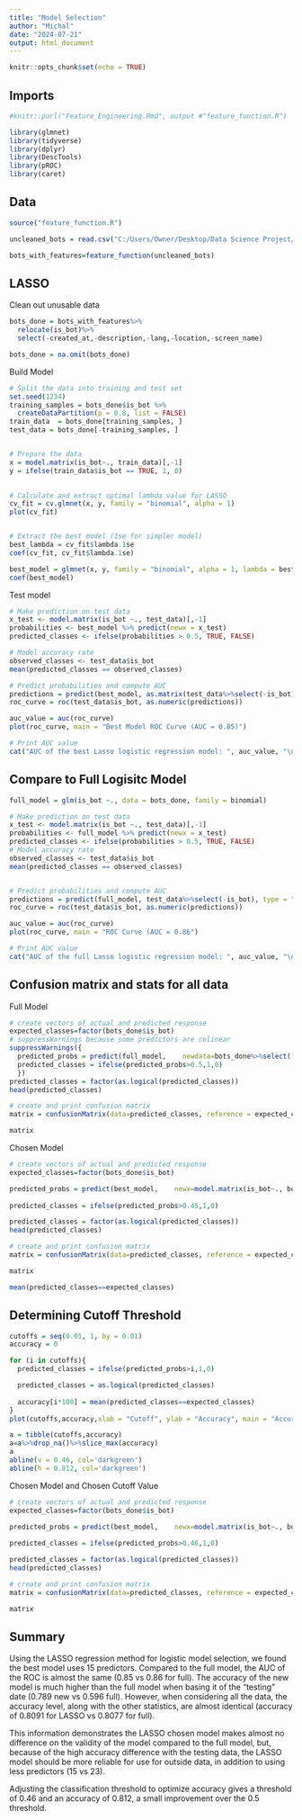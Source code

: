 ---
title: "Model Selection"
author: "Michal"
date: "2024-07-21"
output: html_document
---

```{r setup, include=FALSE}
knitr::opts_chunk$set(echo = TRUE)
```

## Imports
```{r}
#knitr::purl("Feature_Engineering.Rmd", output #"feature_function.R")
```

```{r}
library(glmnet)
library(tidyverse)
library(dplyr)
library(DescTools)
library(pROC)
library(caret)
```

## Data

```{r}
source("feature_function.R")
```

```{r}
uncleaned_bots = read.csv("C:/Users/Owner/Desktop/Data Science Project/Twitter-Bot-Code/archive/twitter_human_bots_dataset.csv")
```

```{r}
bots_with_features=feature_function(uncleaned_bots)
```


## LASSO
Clean out unusable data
```{r}
bots_done = bots_with_features%>%
  relocate(is_bot)%>%
  select(-created_at,-description,-lang,-location,-screen_name)

bots_done = na.omit(bots_done)
```

Build Model
```{r}
# Split the data into training and test set
set.seed(1234)
training_samples = bots_done$is_bot %>% 
  createDataPartition(p = 0.8, list = FALSE)
train_data  = bots_done[training_samples, ]
test_data = bots_done[-training_samples, ]


# Prepare the data
x = model.matrix(is_bot~., train_data)[,-1]
y = ifelse(train_data$is_bot == TRUE, 1, 0)

  
# Calculate and extract optimal lambda value for LASSO
cv_fit = cv.glmnet(x, y, family = "binomial", alpha = 1)
plot(cv_fit)  


# Extract the best model (1se for simpler model)
best_lambda = cv_fit$lambda.1se
coef(cv_fit, cv_fit$lambda.1se)

best_model = glmnet(x, y, family = "binomial", alpha = 1, lambda = best_lambda)
coef(best_model)
```

Test model
```{r}
# Make prediction on test data
x_test <- model.matrix(is_bot ~., test_data)[,-1]
probabilities <- best_model %>% predict(newx = x_test)
predicted_classes <- ifelse(probabilities > 0.5, TRUE, FALSE)

# Model accuracy rate
observed_classes <- test_data$is_bot
mean(predicted_classes == observed_classes)

# Predict probabilities and compute AUC
predictions = predict(best_model, as.matrix(test_data%>%select(-is_bot)), type = "response")
roc_curve = roc(test_data$is_bot, as.numeric(predictions))

auc_value = auc(roc_curve)
plot(roc_curve, main = "Best Model ROC Curve (AUC = 0.85)")

# Print AUC value
cat("AUC of the best Lasso logistic regression model: ", auc_value, "\n")
```

## Compare to Full Logisitc Model

```{r}
full_model = glm(is_bot ~., data = bots_done, family = binomial)

# Make prediction on test data
x_test <- model.matrix(is_bot ~., test_data)[,-1]
probabilities <- full_model %>% predict(newx = x_test)
predicted_classes <- ifelse(probabilities > 0.5, TRUE, FALSE)
# Model accuracy rate
observed_classes <- test_data$is_bot
mean(predicted_classes == observed_classes)


# Predict probabilities and compute AUC
predictions = predict(full_model, test_data%>%select(-is_bot), type = "response")
roc_curve = roc(test_data$is_bot, as.numeric(predictions))

auc_value = auc(roc_curve)
plot(roc_curve, main = "ROC Curve (AUC = 0.86")

# Print AUC value
cat("AUC of the full Lasso logistic regression model: ", auc_value, "\n")
```


## Confusion matrix and stats for all data

Full Model
```{r}
# create vectors of actual and predicted response
expected_classes=factor(bots_done$is_bot)
# suppressWarnings because some predictors are colinear
suppressWarnings({
  predicted_probs = predict(full_model,    newdata=bots_done%>%select(-is_bot),type="response")
  predicted_classes = ifelse(predicted_probs>0.5,1,0)
  })
predicted_classes = factor(as.logical(predicted_classes))
head(predicted_classes)

# create and print confusion matrix
matrix = confusionMatrix(data=predicted_classes, reference = expected_classes)

matrix
```


Chosen Model
```{r}
# create vectors of actual and predicted response
expected_classes=factor(bots_done$is_bot)

predicted_probs = predict(best_model,    newx=model.matrix(is_bot~., bots_done)[,-1],type="response")
 
predicted_classes = ifelse(predicted_probs>0.45,1,0)

predicted_classes = factor(as.logical(predicted_classes))
head(predicted_classes)

# create and print confusion matrix
matrix = confusionMatrix(data=predicted_classes, reference = expected_classes)

matrix

mean(predicted_classes==expected_classes)
```


## Determining Cutoff Threshold

```{r}
cutoffs = seq(0.01, 1, by = 0.01)
accuracy = 0

for (i in cutoffs){
  predicted_classes = ifelse(predicted_probs>i,1,0)

  predicted_classes = as.logical(predicted_classes)
  
  accuracy[i*100] = mean(predicted_classes==expected_classes)
}
plot(cutoffs,accuracy,xlab = "Cutoff", ylab = "Accuracy", main = "Accuracy vs Cutoff")

a = tibble(cutoffs,accuracy)
a=a%>%drop_na()%>%slice_max(accuracy)
a
abline(v = 0.46, col='darkgreen')
abline(h = 0.812, col='darkgreen')
```


Chosen Model and Chosen Cutoff Value
```{r}
# create vectors of actual and predicted response
expected_classes=factor(bots_done$is_bot)

predicted_probs = predict(best_model,    newx=model.matrix(is_bot~., bots_done)[,-1],type="response")
 
predicted_classes = ifelse(predicted_probs>0.46,1,0)

predicted_classes = factor(as.logical(predicted_classes))
head(predicted_classes)

# create and print confusion matrix
matrix = confusionMatrix(data=predicted_classes, reference = expected_classes)

matrix
```


## Summary

Using the LASSO regression method for logistic model selection, we found the best model uses 15 predictors. Compared to the full model, the AUC of the ROC is almost the same (0.85 vs 0.86 for full). The accuracy of the new model is much higher than the full model when basing it of the "testing" date (0.789 new vs 0.596 full). However, when considering all the data, the accuracy level, along with the other statistics, are almost identical (accuracy of 0.8091 for LASSO vs 0.8077 for full).

This information demonstrates the LASSO chosen model makes almost no difference on the validity of the model compared to the full model, but, because of the high accuracy difference with the testing data, the LASSO model should be more reliable for use for outside data, in addition to using less predictors (15 vs 23).

Adjusting the classification threshold to optimize accuracy gives a threshold of 0.46 and an accuracy of 0.812, a small improvement over the 0.5 threshold.